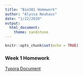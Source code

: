 ```yaml
---
title: "Bio381 Homework"
author: "Alyssa Neuhaus"
date: "1/22/2020"
output: 
  html_document: 
    theme: sandstone
---
```


```r
knitr::opts_chunk$set(echo = TRUE)
```

### Week 1 Homework
[Typora Document](Homework1_Neuhaus.html)

